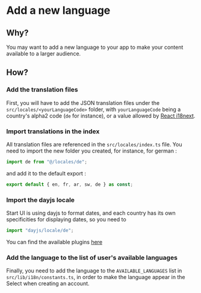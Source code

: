 # Add a new language

## Why?

You may want to add a new language to your app to make your content available to a larger audience.

## How?

### Add the translation files

First, you will have to add the JSON translation files under the `src/locales/<yourLanguageCode>` folder,
with `yourLanguageCode` being a country's alpha2 code (`de` for instance), or a value allowed by
[React i18next](https://react.i18next.com/legacy-v9/step-by-step-guide#1-adding-more-languages).

### Import translations in the index

All translation files are referenced in the `src/locales/index.ts` file. You need to import the new folder
you created, for instance, for german :

```ts filename="src/locales/index.ts"
import de from "@/locales/de";
```

and add it to the default export :

```ts filename="src/locales/index.ts"
export default { en, fr, ar, sw, de } as const;
```

### Import the dayjs locale

Start UI is using dayjs to format dates, and each country has its own specificities for displaying dates, so you need to

```ts filename="src/locales/index.ts"
import "dayjs/locale/de";
```

You can find the available plugins [here](https://github.com/iamkun/dayjs/tree/dev/src/locale)

### Add the language to the list of user's available languages

Finally, you need to add the language to the `AVAILABLE_LANGUAGES` list in `src/lib/i18n/constants.ts`, in order
to make the language appear in the Select when creating an account.
